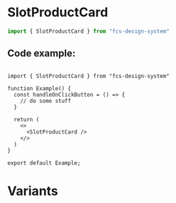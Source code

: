 
<Meta of={SlotProductCard}  />

# SlotProductCard
```ts
import { SlotProductCard } from "fcs-design-system"
```

## Code example:

```tsx

import { SlotProductCard } from "fcs-design-system"

function Example() {
  const handleOnClickButton = () => {
    // do some stuff
  }

  return (
    <>
      <SlotProductCard />
    </>
  )
}

export default Example;
```
  

<Canvas of={SlotProductCard.Primary} />


<Controls />

# Variants




